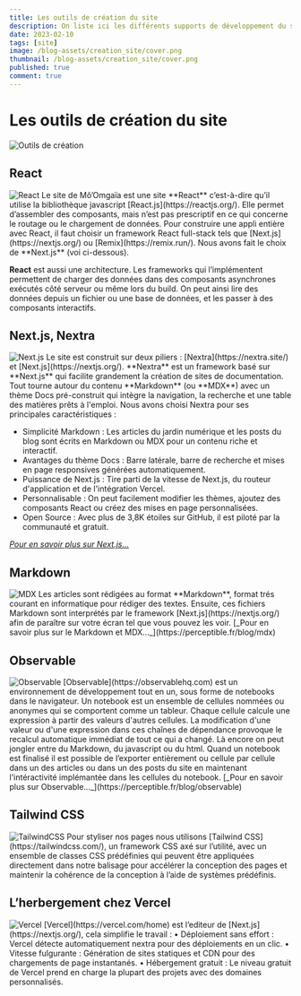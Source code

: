 ```yaml
---
title: Les outils de création du site
description: On liste ici les différents supports de développement du site &#58; React, Next.js, Nextra, TailwindCSS, Observable...  
date: 2023-02-10
tags: [site]
image: /blog-assets/creation_site/cover.png
thumbnail: /blog-assets/creation_site/cover.png
published: true
comment: true
---
```


# Les outils de création du site

<Image className="opacity-80" src="/blog-assets/creation_site/engine.png#center" alt="Outils de création" width={361} height={362} />

## React
<Image src="/blog-assets/creation_site/React_Logo_SVG.svg" alt="React" width={40} height={40} />
Le site de Mô’Omgaïa est une site **React** c’est-à-dire qu’il utilise la bibliothèque javascript [React.js](https://reactjs.org/). Elle permet d’assembler des 
composants, mais n’est pas prescriptif en ce qui concerne le routage ou le chargement de données. Pour construire une appli entière avec React, il faut choisir 
un framework React full-stack tels que [Next.js](https://nextjs.org/) ou [Remix](https://remix.run/). Nous avons fait le choix de **Next.js** (voi ci-dessous).

**React** est aussi une architecture. Les frameworks qui l’implémentent permettent de charger des données dans des composants asynchrones exécutés côté serveur ou 
même lors du build. On peut ainsi lire des données depuis un fichier ou une base de données, et les passer à des composants interactifs.

## Next.js, Nextra
<Image src="/blog-assets/creation_site/NextJS.png" alt="Next.js" width={40} height={40} />
Le site est construit sur deux piliers : [Nextra](https://nextra.site/) et [Next.js](https://nextjs.org/). **Nextra** est un framework basé sur **Next.js** qui facilite grandement la création de sites de documentation.
Tout tourne autour du contenu **Markdown** (ou **MDX**) avec un thème Docs pré-construit qui intègre la navigation, la recherche et une table des matières prêts à l'emploi.
Nous avons choisi Nextra pour ses principales caractéristiques :

-	Simplicité Markdown : Les articles du jardin numérique et les posts du blog sont écrits en Markdown ou MDX pour un contenu riche et interactif.
-	Avantages du thème Docs : Barre latérale, barre de recherche et mises en page responsives générées automatiquement.
-	Puissance de Next.js : Tire parti de la vitesse de Next.js, du routeur d'application et de l'intégration Vercel.
-	Personnalisable : On peut facilement modifier les thèmes, ajoutez des composants React ou créez des mises en page personnalisées.
-	Open Source : Avec plus de 3,8K étoiles sur GitHub, il est piloté par la communauté et gratuit.

[_Pour en savoir plus sur Next.js..._](https://hello-pomelo.com/articles/pourquoi-choisir-next-js-pour-votre-prochain-projet-web/)

## Markdown
<Image src="/blog-assets/creation_site/MDX.png" alt="MDX" width={40} height={40} />
Les articles sont rédigées au format **Markdown**, format trés courant en informatique pour rédiger des textes.
Ensuite, ces fichiers Markdown sont interprétés par le framework [Next.js](https://nextjs.org/) afin de paraître sur votre écran tel que vous pouvez les voir.   
[_Pour en savoir plus sur le Markdown et MDX..._](https://perceptible.fr/blog/mdx)

## Observable
<Image src="/blog-assets/creation_site/Observable.png" alt="Observable" width={40} height={40} />
[Observable](https://observablehq.com) est un environnement de développement tout en un, sous forme de notebooks dans le navigateur. Un notebook est un ensemble de cellules nommées 
ou anonymes qui se comportent comme un tableur. Chaque cellule calcule une expression à partir des valeurs d'autres cellules. La modification d'une valeur 
ou d'une expression dans ces chaînes de dépendance provoque le recalcul automatique immédiat de tout ce qui a changé. Là encore on peut jongler entre du Markdown, 
du javascript ou du html. Quand un notebook est finalisé il est possible de l’exporter entièrement ou cellule par cellule dans un des articles ou dans un des posts 
du site en maintenant l'intéractivité implémantée dans les cellules du notebook.   
[_Pour en savoir plus sur Observable..._](https://perceptible.fr/blog/observable)

## Tailwind CSS
<Image src="/blog-assets/creation_site/TailwindCSS.png" alt="TailwindCSS" width={40} height={40} />
Pour styliser nos pages nous utilisons [Tailwind CSS](https://tailwindcss.com/), un framework CSS axé sur l’utilité, avec un ensemble de classes CSS prédéfinies qui peuvent être appliquées 
directement dans notre balisage pour accélérer la conception des pages et maintenir la cohérence de la conception à l’aide de systèmes prédéfinis.

## L’herbergement chez Vercel
<Image src="/blog-assets/creation_site/Vercel.png" alt="Vercel" width={40} height={40} />
[Vercel](https://vercel.com/home) est l’editeur de [Next.js](https://nextjs.org/), cela simplifie le travail :
•	Déploiement sans effort : Vercel détecte automatiquement nextra pour des déploiements en un clic.
•	Vitesse fulgurante : Génération de sites statiques et CDN pour des chargements de page instantanés.
•	Hébergement gratuit : Le niveau gratuit de Vercel prend en charge la plupart des projets avec des domaines personnalisés.
